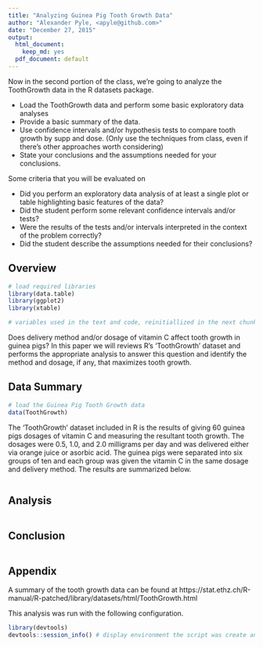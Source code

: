 ```yaml
---
title: "Analyzing Guinea Pig Tooth Growth Data"
author: "Alexander Pyle, <apyle@github.com>"
date: "December 27, 2015"
output:
  html_document:
    keep_md: yes
  pdf_document: default
---
```


Now in the second portion of the class, we're going to analyze the ToothGrowth data in the R datasets package. 

* Load the ToothGrowth data and perform some basic exploratory data analyses 
* Provide a basic summary of the data.
* Use confidence intervals and/or hypothesis tests to compare tooth growth by supp and dose. (Only use the techniques from class, even if there's other approaches worth considering)
* State your conclusions and the assumptions needed for your conclusions. 

Some criteria that you will be evaluated on

* Did you perform an exploratory data analysis of at least a single plot or table highlighting basic features of the data?
* Did the student perform some relevant confidence intervals and/or tests?
* Were the results of the tests and/or intervals interpreted in the context of the problem correctly? 
* Did the student describe the assumptions needed for their conclusions?


## Overview

```r

# load required libraries
library(data.table)
library(ggplot2)
library(xtable)

# variables used in the text and code, reinitiallized in the next chunk. Set here for use in text

```

Does delivery method and/or dosage of vitamin C affect tooth growth in guinea pigs? 
In this paper we will reviews R's 'ToothGrowth' dataset and performs the appropriate 
analysis to answer this question and identify the method and dosage, if any, that 
maximizes tooth growth.

## Data Summary

```r

# load the Guinea Pig Tooth Growth data
data(ToothGrowth)

```

The 'ToothGrowth' dataset included in R is the results of giving 60 guinea pigs 
dosages of vitamin C and measuring the resultant tooth growth. The dosages were 
0.5, 1.0, and 2.0 milligrams per day and was delivered either via orange juice 
or asorbic acid. The guinea pigs were separated into six groups of ten and each 
group was given the vitamin C in the same dosage and delivery method. The results 
are summarized below.

```r

```


## Analysis

```r

```


## Conclusion

```r

```


## Appendix

A summary of the tooth growth data can be found at https://stat.ethz.ch/R-manual/R-patched/library/datasets/html/ToothGrowth.html

This analysis was run with the following configuration.

```r
library(devtools)
devtools::session_info() # display environment the script was create and run in.

```

